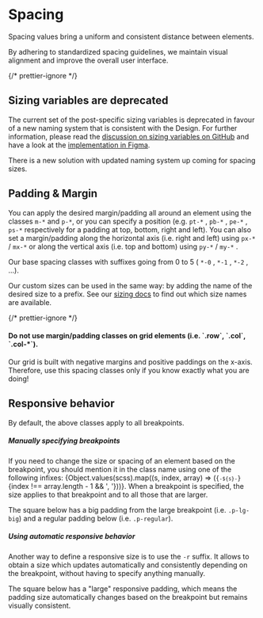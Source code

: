 

<Meta of={SpacingStories} />

# Spacing

<div className="lead">
Spacing values bring a uniform and consistent distance between elements.

By adhering to standardized spacing guidelines, we maintain visual alignment and
improve the overall user interface.

</div>

{/* prettier-ignore */}
<div class="alert alert-warning mb-bigger-big">
  <h2 class="alert-heading">Sizing variables are deprecated</h2>
  <p>The current set of the post-specific sizing variables is deprecated in favour of a new naming system that is consistent with the Design. For further information, please read the <a href="https://github.com/swisspost/design-system/discussions/588">discussion on sizing variables on GitHub</a> and have a look at the <a href="https://www.figma.com/file/ojCcgC5Zd12eUSzq6V5m24/Foundations?node-id=3%3A2&t=l8qimsXlxeMLOzs6-0">implementation in Figma</a>.</p>
  <p>There is a new solution with updated naming system up coming for spacing sizes.</p>
</div>

## Padding & Margin

You can apply the desired margin/padding all around an element using the classes `m-*` and `p-*`, or you can specify a position (e.g. `pt-*` , `pb-*` , `pe-*` , `ps-*` respectively for a padding at top, bottom, right and left). You can also set a margin/padding along the horizontal axis (i.e. right and left) using `px-*` / `mx-*` or along the vertical axis (i.e. top and bottom) using `py-*` / `my-*` .

Our base spacing classes with suffixes going from 0 to 5 ( `*-0` , `*-1` , `*-2` , ...).

Our custom sizes can be used in the same way: by adding the name of the desired size to a prefix. See our [sizing docs](/?path=/docs/utilities-sizing--docs) to find out which size names are available.

{/* prettier-ignore */}
<div className="alert alert-warning">
  <h4 className="alert-heading">Do not use margin/padding classes on grid elements (i.e. `.row`, `.col`, `.col-*`).</h4>
  <p>Our grid is built with negative margins and positive paddings on the x-axis. Therefore, use this spacing classes only if you know exactly what you are doing!</p>
</div>

<Canvas sourceState="shown"  of={SpacingStories.Default} />
<div className="hide-col-default">
  <Controls of={SpacingStories.Default} />
</div>

## Responsive behavior

By default, the above classes apply to all breakpoints.

##### Manually specifying breakpoints

If you need to change the size or spacing of an element based on the breakpoint, you should
mention it in the class name using one of the following infixes: {Object.values(scss).map((s, index, array) => (<span><code>{`-${s}-`}</code>{index !== array.length - 1 && ', '}</span>))}.
When a breakpoint is specified, the size applies to that breakpoint and to all those that are
larger.

The square below has a big padding from the large breakpoint (i.e. `.p-lg-big`) and a regular
padding below (i.e. `.p-regular`).

<Canvas of={SpacingStories.responsiveExample} />

##### Using automatic responsive behavior

Another way to define a responsive size is to use the `-r` suffix. It allows to obtain a size which updates automatically and consistently depending on the breakpoint, without having to specify anything manually.

The square below has a "large" responsive padding, which means the padding size
automatically changes based on the breakpoint but remains visually consistent.

<Canvas of={SpacingStories.automaticResponsiveExample} />
